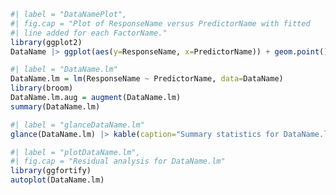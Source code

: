 ```r
#| label = "DataNamePlot",
#| fig.cap = "Plot of ResponseName versus PredictorName with fitted
#| line added for each FactorName."
library(ggplot2)
DataName |> ggplot(aes(y=ResponseName, x=PredictorName)) + geom.point() + geom_smooth(method="lm")
```

```r
#| label = "DataName.lm"
DataName.lm = lm(ResponseName ~ PredictorName, data=DataName)
library(broom)
DataName.lm.aug = augment(DataName.lm)
summary(DataName.lm)
```


```r
#| label = "glanceDataName.lm"
glance(DataName.lm) |> kable(caption="Summary statistics for DataName.lm.")
```

```r
#| label = "plotDataName.lm",
#| fig.cap = "Residual analysis for DataName.lm"
library(ggfortify)
autoplot(DataName.lm)
```

